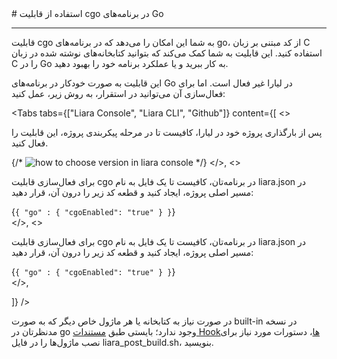 


<Layout>
<Head>
<title>مستندات استفاده از قابلیت cgo در go - لیارا</title>

<meta property="og:title" content="مستندات خدمات رایانش ابری لیارا" />
<meta property="og:description" content="مستندات نحوه استفاده از قابلیت cgo در پلتفرم Go در لیارا"  />
</Head>
# استفاده از قابلیت cgo در برنامه‌های Go
<hr className="mb-2" />

قابلیت cgo به شما این امکان را می‌دهد که در برنامه‌های go، از کد مبتنی بر زبان C استفاده کنید. این قابلیت به شما کمک می‌کند که بتوانید 
کتابخانه‌های نوشته شده در زبان C را در Go به کار ببرید و یا عملکرد برنامه خود را بهبود دهید. 


این قابلیت به صورت خودکار در برنامه‌های Go در لیارا غیر فعال است. اما برای فعال‌سازی آن می‌توانید در استقرار، به روش زیر، عمل کنید: 

<Tabs 
    tabs={["Liara Console", "Liara CLI", "Github"]} 
    content={[
    <>
    <p>پس از بارگذاری پروژه خود در لیارا، کافیست تا در مرحله پیکربندی پروژه، این قابلیت را فعال کنید.</p>
    {/* <img src="https://media.liara.ir/docs/change-go-version-in-go-using-console.png" alt="how to choose version in liara console" /> */}
    </>,
    <>
    <p>
        برای فعال‌سازی قابلیت cgo در برنامه‌تان، کافیست تا یک فایل به نام <Important>liara.json</Important> در مسیر اصلی پروژه، ایجاد کنید و قطعه کد زیر را درون آن، قرار دهید:
    </p>
    <div className="h-2" />
    <div dir='ltr'>
        <Highlight className="json">
            {`{
  "go" : {
    "cgoEnabled": "true"
   }
}`}
        </Highlight>
    </div>
    <div className="h-2" />
    </>,
    <>
    <p>
        برای فعال‌سازی قابلیت cgo در برنامه‌تان، کافیست تا یک فایل به نام <Important>liara.json</Important> در مسیر اصلی پروژه، ایجاد کنید و قطعه کد زیر را درون آن، قرار دهید:
    </p>
    <div className="h-2" />
    <div dir='ltr'>
        <Highlight className="json">
            {`{
  "go" : {
    "cgoEnabled": "true"
   }
}`}
        </Highlight>
    </div>
    <div className="h-2" />
    </>,

]} 
/>


در صورت نیاز به کتابخانه یا هر ماژول خاص دیگر که به صورت built-in در نسخه مدنظرتان در go وجود ندارد؛ بایستی 
طبق <a href="/paas/go/how-tos/use-hooks/" className="text-[#2196f3]">مستندات Hookها</a>، دستورات مورد نیاز برای نصب ماژول‌ها را در فایل <Important>liara_post_build.sh</Important>، بنویسید.

</Layout>
